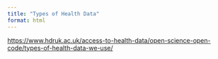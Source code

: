 ```yaml
---
title: "Types of Health Data"
format: html
---
```


<https://www.hdruk.ac.uk/access-to-health-data/open-science-open-code/types-of-health-data-we-use/>

